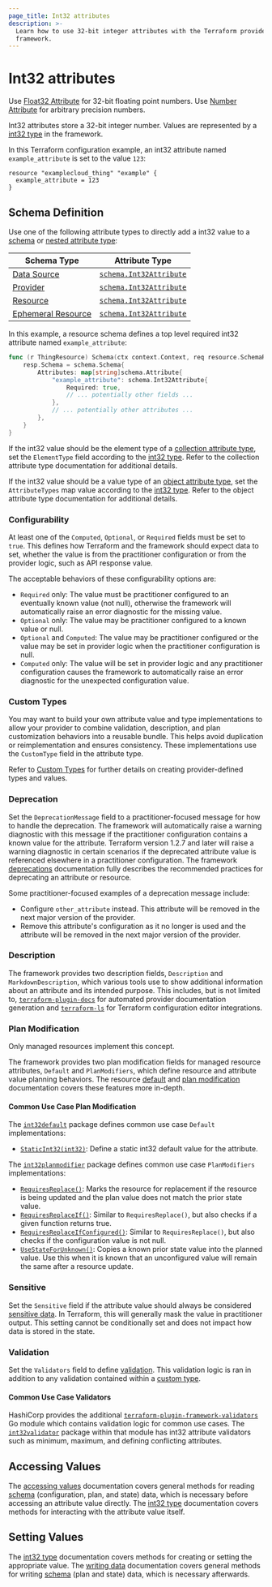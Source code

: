 ```yaml
---
page_title: Int32 attributes
description: >-
  Learn how to use 32-bit integer attributes with the Terraform provider
  framework.
---
```


# Int32 attributes

<Tip>

Use [Float32 Attribute](/terraform/plugin/framework/handling-data/attributes/float32) for 32-bit floating point numbers. Use [Number Attribute](/terraform/plugin/framework/handling-data/attributes/number) for arbitrary precision numbers.

</Tip>

Int32 attributes store a 32-bit integer number. Values are represented by a [int32 type](/terraform/plugin/framework/handling-data/types/int32) in the framework.

In this Terraform configuration example, an int32 attribute named `example_attribute` is set to the value `123`:

```hcl
resource "examplecloud_thing" "example" {
  example_attribute = 123
}
```

## Schema Definition

Use one of the following attribute types to directly add a int32 value to a [schema](/terraform/plugin/framework/handling-data/schemas) or [nested attribute type](/terraform/plugin/framework/handling-data/attributes#nested-attribute-types):

| Schema Type | Attribute Type |
|-------------|----------------|
| [Data Source](/terraform/plugin/framework/data-sources) | [`schema.Int32Attribute`](https://pkg.go.dev/github.com/hashicorp/terraform-plugin-framework/datasource/schema#Int32Attribute) |
| [Provider](/terraform/plugin/framework/provider) | [`schema.Int32Attribute`](https://pkg.go.dev/github.com/hashicorp/terraform-plugin-framework/provider/schema#Int32Attribute) |
| [Resource](/terraform/plugin/framework/resources) | [`schema.Int32Attribute`](https://pkg.go.dev/github.com/hashicorp/terraform-plugin-framework/resource/schema#Int32Attribute) |
| [Ephemeral Resource](/terraform/plugin/framework/ephemeral-resources) | [`schema.Int32Attribute`](https://pkg.go.dev/github.com/hashicorp/terraform-plugin-framework/ephemeral/schema#Int32Attribute) |

In this example, a resource schema defines a top level required int32 attribute named `example_attribute`:

```go
func (r ThingResource) Schema(ctx context.Context, req resource.SchemaRequest, resp *resource.SchemaResponse) {
    resp.Schema = schema.Schema{
        Attributes: map[string]schema.Attribute{
            "example_attribute": schema.Int32Attribute{
                Required: true,
                // ... potentially other fields ...
            },
            // ... potentially other attributes ...
        },
    }
}
```

If the int32 value should be the element type of a [collection attribute type](/terraform/plugin/framework/handling-data/attributes#collection-attribute-types), set the `ElementType` field according to the [int32 type](/terraform/plugin/framework/handling-data/types/int32). Refer to the collection attribute type documentation for additional details.

If the int32 value should be a value type of an [object attribute type](/terraform/plugin/framework/handling-data/attributes#object-attribute-type), set the `AttributeTypes` map value according to the [int32 type](/terraform/plugin/framework/handling-data/types/int32). Refer to the object attribute type documentation for additional details.

### Configurability

At least one of the `Computed`, `Optional`, or `Required` fields must be set to `true`. This defines how Terraform and the framework should expect data to set, whether the value is from the practitioner configuration or from the provider logic, such as API response value.

The acceptable behaviors of these configurability options are:

- `Required` only: The value must be practitioner configured to an eventually known value (not null), otherwise the framework will automatically raise an error diagnostic for the missing value.
- `Optional` only: The value may be practitioner configured to a known value or null.
- `Optional` and `Computed`: The value may be practitioner configured or the value may be set in provider logic when the practitioner configuration is null.
- `Computed` only: The value will be set in provider logic and any practitioner configuration causes the framework to automatically raise an error diagnostic for the unexpected configuration value.

### Custom Types

You may want to build your own attribute value and type implementations to allow your provider to combine validation, description, and plan customization behaviors into a reusable bundle. This helps avoid duplication or reimplementation and ensures consistency. These implementations use the `CustomType` field in the attribute type.

Refer to [Custom Types](/terraform/plugin/framework/handling-data/types/custom) for further details on creating provider-defined types and values.

### Deprecation

Set the `DeprecationMessage` field to a practitioner-focused message for how to handle the deprecation. The framework will automatically raise a warning diagnostic with this message if the practitioner configuration contains a known value for the attribute. Terraform version 1.2.7 and later will raise a warning diagnostic in certain scenarios if the deprecated attribute value is referenced elsewhere in a practitioner configuration. The framework [deprecations](/terraform/plugin/framework/deprecations) documentation fully describes the recommended practices for deprecating an attribute or resource.

Some practitioner-focused examples of a deprecation message include:

- Configure `other_attribute` instead. This attribute will be removed in the next major version of the provider.
- Remove this attribute's configuration as it no longer is used and the attribute will be removed in the next major version of the provider.

### Description

The framework provides two description fields, `Description` and `MarkdownDescription`, which various tools use to show additional information about an attribute and its intended purpose. This includes, but is not limited to, [`terraform-plugin-docs`](https://github.com/hashicorp/terraform-plugin-docs) for automated provider documentation generation and [`terraform-ls`](https://github.com/hashicorp/terraform-ls) for Terraform configuration editor integrations.

### Plan Modification

<Highlight>

Only managed resources implement this concept.

</Highlight>

The framework provides two plan modification fields for managed resource attributes, `Default` and `PlanModifiers`, which define resource and attribute value planning behaviors. The resource [default](/terraform/plugin/framework/resources/default) and [plan modification](/terraform/plugin/framework/resources/plan-modification) documentation covers these features more in-depth.

#### Common Use Case Plan Modification

The [`int32default`](https://pkg.go.dev/github.com/hashicorp/terraform-plugin-framework/resource/schema/int32default) package defines common use case `Default` implementations:

- [`StaticInt32(int32)`](https://pkg.go.dev/github.com/hashicorp/terraform-plugin-framework/resource/schema/int32default#StaticInt32): Define a static int32 default value for the attribute.

The [`int32planmodifier`](https://pkg.go.dev/github.com/hashicorp/terraform-plugin-framework/resource/schema/int32planmodifier) package defines common use case `PlanModifiers` implementations:

- [`RequiresReplace()`](https://pkg.go.dev/github.com/hashicorp/terraform-plugin-framework/resource/schema/int32planmodifier#RequiresReplace): Marks the resource for replacement if the resource is being updated and the plan value does not match the prior state value.
- [`RequiresReplaceIf()`](https://pkg.go.dev/github.com/hashicorp/terraform-plugin-framework/resource/schema/int32planmodifier#RequiresReplaceIf): Similar to `RequiresReplace()`, but also checks if a given function returns true.
- [`RequiresReplaceIfConfigured()`](https://pkg.go.dev/github.com/hashicorp/terraform-plugin-framework/resource/schema/int32planmodifier#RequiresReplaceIfConfigured): Similar to `RequiresReplace()`, but also checks if the configuration value is not null.
- [`UseStateForUnknown()`](https://pkg.go.dev/github.com/hashicorp/terraform-plugin-framework/resource/schema/int32planmodifier#UseStateForUnknown): Copies a known prior state value into the planned value. Use this when it is known that an unconfigured value will remain the same after a resource update.

### Sensitive

Set the `Sensitive` field if the attribute value should always be considered [sensitive data](/terraform/language/state/sensitive-data). In Terraform, this will generally mask the value in practitioner output. This setting cannot be conditionally set and does not impact how data is stored in the state.

### Validation

Set the `Validators` field to define [validation](/terraform/plugin/framework/validation#attribute-validation). This validation logic is ran in addition to any validation contained within a [custom type](#custom-types).

#### Common Use Case Validators

HashiCorp provides the additional [`terraform-plugin-framework-validators`](https://pkg.go.dev/github.com/hashicorp/terraform-plugin-framework-validators) Go module which contains validation logic for common use cases. The [`int32validator`](https://pkg.go.dev/github.com/hashicorp/terraform-plugin-framework-validators/int32validator) package within that module has int32 attribute validators such as minimum, maximum, and defining conflicting attributes.

## Accessing Values

The [accessing values](/terraform/plugin/framework/handling-data/accessing-values) documentation covers general methods for reading [schema](/terraform/plugin/framework/handling-data/schemas) (configuration, plan, and state) data, which is necessary before accessing an attribute value directly. The [int32 type](/terraform/plugin/framework/handling-data/types/int32#accessing-values) documentation covers methods for interacting with the attribute value itself.

## Setting Values

The [int32 type](/terraform/plugin/framework/handling-data/types/int32#setting-values) documentation covers methods for creating or setting the appropriate value. The [writing data](/terraform/plugin/framework/handling-data/writing-state) documentation covers general methods for writing [schema](/terraform/plugin/framework/handling-data/schemas) (plan and state) data, which is necessary afterwards.
